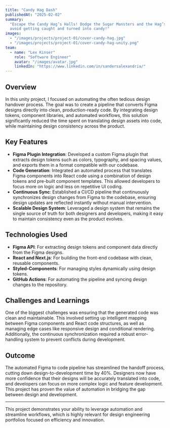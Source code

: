 ```yaml
---
title: "Candy Hag Dash"
publishedAt: "2025-02-02"
summary:
  "Escape the Candy Hag’s Halls! Dodge the Sugar Monsters and the Hag’s magic to
  avoid getting caught and turned into candy!"
images:
  - "/images/projects/project-01/cover-candy-hag.jpg"
  - "/images/projects/project-01/cover-candy-hag-unity.png"
team:
  - name: "Lex Kinser"
    role: "Software Engineer"
    avatar: "/images/avatar.jpg"
    linkedIn: "https://www.linkedin.com/in/sandersalexandria/"
---
```


## Overview

In this unity project, I focused on automating the often tedious design handover
process. The goal was to create a pipeline that converts Figma designs directly
into clean, production-ready code. By integrating design tokens, component
libraries, and automated workflows, this solution significantly reduced the time
spent on translating design assets into code, while maintaining design
consistency across the product.

## Key Features

- **Figma Plugin Integration**: Developed a custom Figma plugin that extracts
  design tokens such as colors, typography, and spacing values, and exports them
  in a format compatible with our codebase.
- **Code Generation**: Integrated an automated process that translates Figma
  components into React code using a combination of design tokens and pre-built
  component templates. This allowed developers to focus more on logic and less
  on repetitive UI coding.
- **Continuous Sync**: Established a CI/CD pipeline that continuously
  synchronizes design changes from Figma to the codebase, ensuring design
  updates are reflected instantly without manual intervention.
- **Scalable Design System**: Leveraged a design system that remains the single
  source of truth for both designers and developers, making it easy to maintain
  consistency even as the product evolves.

## Technologies Used

- **Figma API**: For extracting design tokens and component data directly from
  the Figma designs.
- **React and Next.js**: For building the front-end codebase with clean,
  reusable components.
- **Styled-Components**: For managing styles dynamically using design tokens.
- **GitHub Actions**: For automating the pipeline and syncing design changes to
  the repository.

## Challenges and Learnings

One of the biggest challenges was ensuring that the generated code was clean and
maintainable. This involved setting up intelligent mapping between Figma
components and React code structures, as well as managing edge cases like
responsive design and conditional rendering. Additionally, the continuous
synchronization required a robust error-handling system to prevent conflicts
during development.

## Outcome

The automated Figma to code pipeline has streamlined the handoff process,
cutting down design-to-development time by 40%. Designers now have more
confidence that their designs will be accurately translated into code, and
developers can focus on more complex logic and feature development. This project
has proven the value of automation in bridging the gap between design and
development.

---

This project demonstrates your ability to leverage automation and streamline
workflows, which is highly relevant for design engineering portfolios focused on
efficiency and innovation.
